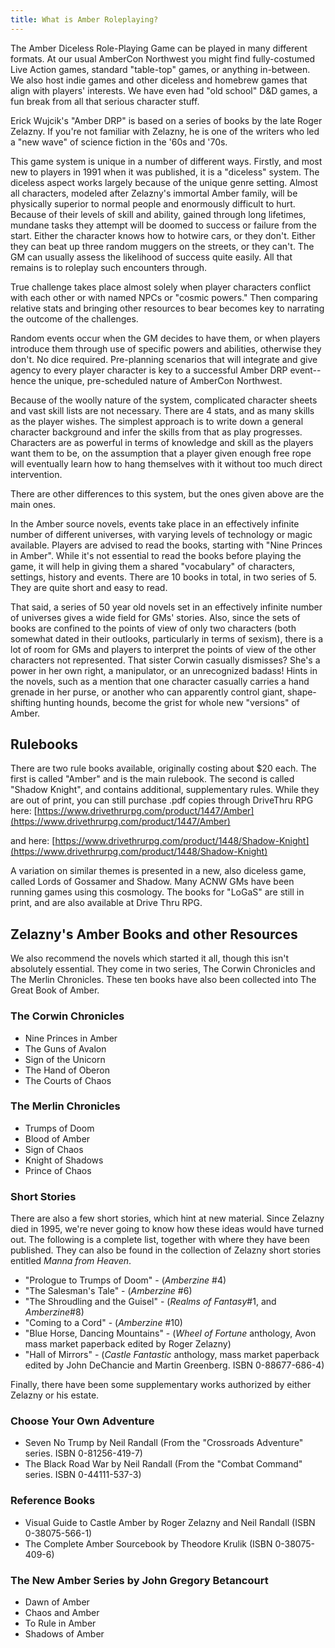 ```yaml
---
title: What is Amber Roleplaying?
---
```


The Amber Diceless Role-Playing Game can be played in many different formats. At our usual AmberCon Northwest you
might find fully-costumed Live Action games, standard "table-top" games, or anything in-between. We also host
indie games and other diceless and homebrew games that align with players' interests. We have even had "old
school" D&D games, a fun break from all that serious character stuff.

Erick Wujcik's "Amber DRP" is based on a series of books by the late Roger Zelazny. If you're not familiar with
Zelazny, he is one of the writers who led a "new wave" of science fiction in the '60s and '70s.

This game system is unique in a number of different ways. Firstly, and most new to players in 1991 when it was
published, it is a "diceless" system.
The diceless aspect works largely because of the unique genre setting. Almost all characters, modeled after
Zelazny's immortal Amber family, will be physically superior to normal people and enormously difficult to hurt.
Because of their levels of skill and ability, gained through long lifetimes, mundane tasks they attempt will be
doomed to success or failure from the start. Either the character knows how to hotwire cars, or they don't. Either
they can beat up three random muggers on the streets, or they can't. The GM can usually assess the likelihood of
success quite easily. All that remains is to roleplay such encounters through.

True challenge takes place almost solely when player characters conflict with each other or with named NPCs or
"cosmic powers." Then comparing relative stats and bringing other resources to bear becomes key to narrating the
outcome of the challenges.

Random events occur when the GM decides to have them, or when players introduce them through use of specific
powers and abilities, otherwise they don't. No dice required. Pre-planning scenarios that will integrate and give
agency to every player character is key to a successful Amber DRP event--hence the unique, pre-scheduled nature
of AmberCon Northwest.

Because of the woolly nature of the system, complicated character sheets and vast skill lists are not necessary.
There are 4 stats, and as many skills as the player wishes. The simplest approach is to write down a general
character background and infer the skills from that as play progresses. Characters are as powerful in terms of
knowledge and skill as the players want them to be, on the assumption that a player given enough free rope will
eventually learn how to hang themselves with it without too much direct intervention.

There are other differences to this system, but the ones given above are the main ones.

In the Amber source novels, events take place in an effectively infinite number of different universes, with
varying levels of technology or magic available. Players are advised to read the books, starting with
"Nine Princes in Amber". While it's not essential to read the books before playing the game, it will help in
giving them a shared "vocabulary" of characters, settings, history and events. There are 10 books in total, in two
series of 5. They are quite short and easy to read.

That said, a series of 50 year old novels set in an effectively infinite number of universes gives a wide field
for GMs' stories. Also, since the sets of books are confined to the points of view of only two characters (both
somewhat dated in their outlooks, particularly in terms of sexism), there is a lot of room for GMs and players to
interpret the points of view of the other characters not represented. That sister Corwin casually dismisses? She's
a power in her own right, a manipulator, or an unrecognized badass! Hints in the novels, such as a mention that
one character casually carries a hand grenade in her purse, or another who can apparently control giant,
shape-shifting hunting hounds, become the grist for whole new "versions" of Amber.

## Rulebooks

There are two rule books available, originally costing about $20 each. The first is called "Amber" and is the main
rulebook. The second is called "Shadow Knight", and contains additional, supplementary rules. While they are out
of print, you can still purchase .pdf copies through DriveThru RPG here:
[https://www.drivethrurpg.com/product/1447/Amber](https://www.drivethrurpg.com/product/1447/Amber)

and here:
[https://www.drivethrurpg.com/product/1448/Shadow-Knight](https://www.drivethrurpg.com/product/1448/Shadow-Knight)

A variation on similar themes is presented in a new, also diceless game, called Lords of Gossamer and Shadow. Many
ACNW GMs have been running games using this cosmology. The books for "LoGaS" are still in print, and are also
available at Drive Thru RPG.


## Zelazny's Amber Books and other Resources

We also recommend the novels which started it all, though this isn't absolutely essential. They come in two
series, The Corwin Chronicles and The Merlin Chronicles. These ten books have also been collected into The Great
Book of Amber.

### The Corwin Chronicles

* Nine Princes in Amber
* The Guns of Avalon
* Sign of the Unicorn
* The Hand of Oberon
* The Courts of Chaos

### The Merlin Chronicles

* Trumps of Doom
* Blood of Amber
* Sign of Chaos
* Knight of Shadows
* Prince of Chaos

### Short Stories

There are also a few short stories, which hint at new material. Since Zelazny died in 1995, we're never going to
know how these ideas would have turned out. The following is a complete list, together with where they have been
published. They can also be found in the collection of Zelazny short stories entitled <i>Manna from Heaven</i>.

* "Prologue to Trumps of Doom" - (_Amberzine_ #4)
* "The Salesman's Tale" - (_Amberzine_ #6)
* "The Shroudling and the Guisel" - (_Realms of Fantasy_#1, and _Amberzine_#8)
* "Coming to a Cord" - (_Amberzine_ #10)
* "Blue Horse, Dancing Mountains" - (_Wheel of Fortune_ anthology, Avon mass market paperback edited by Roger Zelazny)
* "Hall of Mirrors" - (_Castle Fantastic_ anthology, mass market paperback edited by John DeChancie and
Martin Greenberg. ISBN 0-88677-686-4)

Finally, there have been some supplementary works authorized by either Zelazny or his estate.

### Choose Your Own Adventure

* Seven No Trump by Neil Randall (From the "Crossroads Adventure" series. ISBN 0-81256-419-7)
* The Black Road War by Neil Randall (From the "Combat Command" series. ISBN 0-44111-537-3)

### Reference Books

* Visual Guide to Castle Amber by Roger Zelazny and Neil Randall (ISBN 0-38075-566-1)
* The Complete Amber Sourcebook by Theodore Krulik (ISBN 0-38075-409-6)

### The New Amber Series by John Gregory Betancourt

* Dawn of Amber
* Chaos and Amber
* To Rule in Amber
* Shadows of Amber
